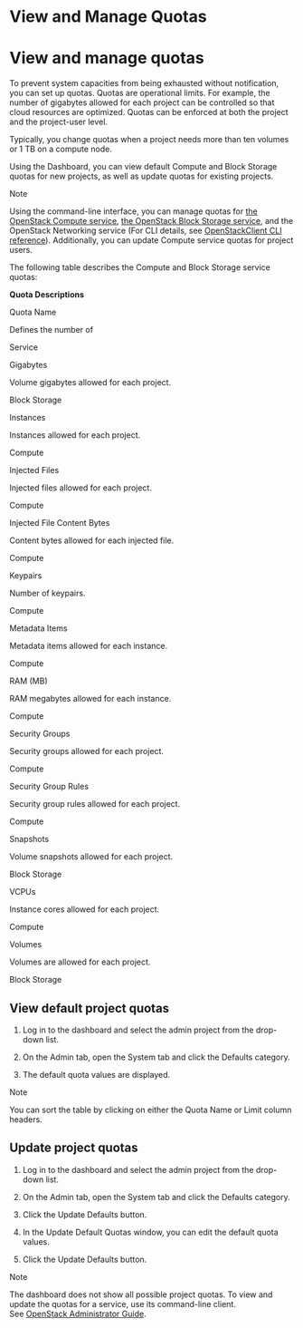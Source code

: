 # View and Manage Quotas

# View and manage quotas

To prevent system capacities from being exhausted without notification, you can set up quotas. Quotas are operational limits. For example, the number of gigabytes allowed for each project can be controlled so that cloud resources are optimized. Quotas can be enforced at both the project and the project-user level.

Typically, you change quotas when a project needs more than ten volumes or 1 TB on a compute node.

Using the Dashboard, you can view default Compute and Block Storage quotas for new projects, as well as update quotas for existing projects.

Note

Using the command-line interface, you can manage quotas for [the OpenStack Compute service](https://docs.openstack.org/nova/latest/admin/quotas.html), [the OpenStack Block Storage service](https://docs.openstack.org/cinder/latest/cli/cli-set-quotas.html), and the OpenStack Networking service (For CLI details, see [OpenStackClient CLI reference](https://docs.openstack.org/python-openstackclient/latest/cli/command-objects/quota.html)). Additionally, you can update Compute service quotas for project users.

The following table describes the Compute and Block Storage service quotas:

**Quota Descriptions**

Quota Name

Defines the number of

Service

Gigabytes

Volume gigabytes allowed for each project.

Block Storage

Instances

Instances allowed for each project.

Compute

Injected Files

Injected files allowed for each project.

Compute

Injected File Content Bytes

Content bytes allowed for each injected file.

Compute

Keypairs

Number of keypairs.

Compute

Metadata Items

Metadata items allowed for each instance.

Compute

RAM (MB)

RAM megabytes allowed for each instance.

Compute

Security Groups

Security groups allowed for each project.

Compute

Security Group Rules

Security group rules allowed for each project.

Compute

Snapshots

Volume snapshots allowed for each project.

Block Storage

VCPUs

Instance cores allowed for each project.

Compute

Volumes

Volumes are allowed for each project.

Block Storage

## View default project quotas

1. Log in to the dashboard and select the admin project from the drop-down list.

2. On the Admin tab, open the System tab and click the Defaults category.

3. The default quota values are displayed.

Note

You can sort the table by clicking on either the Quota Name or Limit column headers.

## Update project quotas

1. Log in to the dashboard and select the admin project from the drop-down list.

2. On the Admin tab, open the System tab and click the Defaults category.

3. Click the Update Defaults button.

4. In the Update Default Quotas window, you can edit the default quota values.

5. Click the Update Defaults button.

Note

The dashboard does not show all possible project quotas. To view and update the quotas for a service, use its command-line client. See [OpenStack Administrator Guide](https://docs.openstack.org/admin-guide/cli-set-quotas.html).
